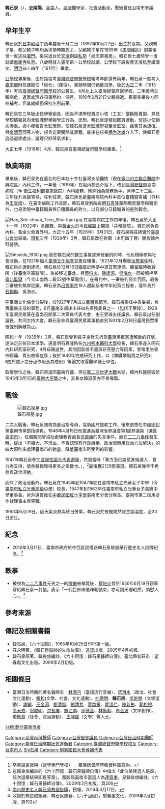 {{Infobox person
| name           = 韓石泉
| image          = Han Sek-choan 1960.jpg
| image_size     = 180px
| birth_date     = {{Birth date|1897|10|27}}
| birth_place    = {{TWN-JPN}}<br/>[[臺南縣_(日治時期)|臺南縣]][[臺南辨務署|臺南辨務署]][[臺灣府城|臺南城內]]
| baptised       = 
| death_date     = {{Death date and age|1963|06|30|1897|10|27}}
| death_place    = {{ROC}}臺灣省臺南市
| resting_place  = [[臺南南山公墓|臺南南山公墓]]基督教墓地
| nationality    = {{JPN-EMP}}（1897年–1945年）<br>{{ROC}}（1945年–1963年）
| home_town      = 
| education      = 臺南第一公學校（現[[國立臺南大學|國立臺南大學]]附設實驗小學）<br/>[[臺灣總督府醫學校|臺灣總督府醫學校]]<br/>[[日本|日本]][[熊本醫科大學|熊本醫科大學]]醫學博士
| alma_mater     =
| occupation     = 
| notable_works  = 
| party          =
| religion       = 基督教
| spouse         = 韓莊綉鸞
| children       = 
*[[韓良誠|韓良誠]]（內科醫師）<ref>{{cite news|title=〈南部〉歷史名人故居 「韓內科」掛牌|url=http://news.ltn.com.tw/news/local/paper/969817|publisher=自由時報|date=2016-03-18|accessdate=2018-07-19|archive-date=2018-07-19|archive-url=https://web.archive.org/web/20180719203345/http://news.ltn.com.tw/news/local/paper/969817|dead-url=no}}</ref>
*[[韓良俊|韓良俊]]（牙醫師，[[日本|日本]][[日本大學|日本大學]]齒學博士，[[國立臺灣大學|國立臺灣大學]]醫學院牙醫學系名譽教授，[[行政院衛生署|行政院衛生署]]口腔醫學委員會主任委員）
| parents        = 
| relatives      = 
}}

'''韓石泉'''（{{bd|1897年|10月27日|1963年|6月30日|catIdx=Han韓石泉}}{{r|韓}}{{r|記}}），[[號|號]]'''南陽'''，[[臺南|臺南]]人，[[臺灣|臺灣]]醫學家、社會活動家。戰後曾任台南市參議員。

== 早年生平 ==
韓石泉於[[日本|日本]][[明治|明治]]丁酉年農曆十月二日（1897年10月27日）出生於臺南。父親韓子星、叔父韓子明均為清領時期[[秀才|秀才]]，{{r|六|page=59}}父親韓子星在1895年《[[馬關條約|馬關條約]]》割臺後曾一度逃往[[廈門|廈門]]。後來返台於[[臺灣首廟天壇|天壇]]創設[[私塾|私塾]]「尚志齋書房」。{{r|六|page=58}}韓石泉七歲時曾一度就讀[[重慶寺|重慶寺]]私塾。{{r|六|page=59}}八歲時就入臺南第一公學校就讀，{{r|六|page=60}}公學校下課後至天壇私塾讀漢文。[[明治|明治]]四十四年（1911年）畢業。

[[公學校|公學校]]畢業後，由於距投考[[臺灣總督府醫學校|臺灣總督府醫學校]]報考年齡還有兩年，{{r|六|page=67}}韓石泉一度考入[[臺南廳|臺南廳]]財政課擔任「給仕」（雜役），業餘時間仍勤奮自學，後於[[大正|大正]]二年（1913年）考取[[臺灣總督府醫學校|臺灣總督府醫學校]]的公費生{{r|韓}}{{r|記}}，4月北上入臺灣總督府醫學校。{{r|六|page=71}}二年級時父親病危，返家處理各項事務約一個月，1916年2月21日父親病逝。喪事完畢後方回校補考，但其成績仍保持名列前茅{{r|韓}}。

韓石泉在三年級出任學寮組長，因為不滿學校賣店小使（工友）壟斷販賣部、兼任學校情報員向舍監瀧野舉報學生行為、思想，韓石泉遂發起罷買運動，使該小使損失慘重。該小使報告舍監瀧野。使韓石泉遭舍監瀧野召至舍監室，痛罵其為流氓、與[[余清芳|余清芳]]同等人物，揚言定要開除其學籍。{{r|六|page=82}}最後在校長[[堀內次雄|堀內次雄]]介入下，使韓石泉逃過退學處分，瀧野只好降氣求和。{{r|六|page=83}}

大正七年（1918年）4月，韓石泉自臺灣總督府醫學校畢業。<ref>[http://ds3.th.gov.tw/ds3/app007/list3.php?ID1=0071021559a005 卒業證書授與（醫學專門學校）] {{Wayback|url=http://ds3.th.gov.tw/ds3/app007/list3.php?ID1=0071021559a005 |date=20180812184709 }}，臺灣總督府府報資料庫查詢。</ref>

== 執業時期 ==
畢業後，韓石泉先在臺北的日本紅十字社臺灣支部醫院（現在[[臺北市立聯合醫院|臺北市立聯合醫院]]中興院區）內科工作，一年後（1919年）在堀內校長介紹下，改到[[臺灣總督府|臺灣總督府]]臺南病院（今 [[衛生福利部臺南醫院|衛生福利部臺南醫院]]）內科服務，剛開始為醫務助手，月俸二十二圓。三年後升為醫官補，任判任官。韓石泉也是臺南病院內科中首位臺籍醫官補（外科為[[王受祿|王受祿]]）。{{r|韓}}{{r|記}}{{r|六|page=97}}在臺南病院工作其間，韓石泉受到院長[[明石真隆|明石真隆]]薰陶增進醫學與醫術外，{{r|六|page=99}}也見證院中臺籍職員與日籍職員的對立，以及部分日籍職員的差別觀念。{{r|六|page=98}}

[[File:Han_Sek-choan_Tsen_Shiu-luan.jpg|thumb]]
在臺南病院工作四年後，韓石泉於大正十一年（1922年）冬離職，與[[黃金火|黃金火]]於今[[民權路_(臺南市)|民權路]]上開設「共和醫院」，韓石泉負責內科，{{r|六|page=109}}黃金火負責外科{{r|韓}}。大正十五年（1926年）3月31日，韓石泉與莊綉鸞於[[臺南公會堂|臺南公會堂]]結婚。{{r|六|page=118}}[[昭和|昭和]]三年（1928年）3月，韓石泉改在對面（本町四丁目）開設韓內科醫院。{{r|韓}}{{r|六|page=118}}

[[File:Sinseido_1930.png|thumb]]
而在韓石泉的醫生事業逐漸發展的同時，他也積極參與社會活動，在1921年加入[[臺灣文化協會|臺灣文化協會]]並擔任理事{{r|記}}。1923年12月爆發[[治警事件|治警事件]]時，韓石泉亦遭到逮捕。韓石泉於12月16日臨晨於睡夢中遭日警逮捕，羈留臨時收容所（後臺南空軍醫院）。{{r|六|page=110}}後被移送臺北，與[[蔡培火|蔡培火]]、[[陳逢源|陳逢源]]、[[吳海水|吳海水]]一同被解押至[[臺北刑務所|臺北監獄]]（今金山南路二段52號中華電信）。在審判中，一審被判罰金百圓，{{r|臺|page=272}}最後二審被判無罪定讞{{r|韓}}{{r|記}}。韓石泉為[[治警事件|治警事件]]18人遭起訴者中年紀第三輕者，僅年長於[[石錫勳|石錫勳]]、吳海水。

在臺灣文化協會分裂後，於1927年7月成立[[臺灣民眾黨_(1927年)|臺灣民眾黨]]。韓石泉擔任中央委員，負責臺南支部的事務，8月臺南支部後出任四名常務委員之一（包括王受祿）。1928年臺灣民眾黨在臺南召開第二次黨員代表大會，由王受祿出任議長、韓石泉出任副議長，共同主持大會。韓石泉參與臺灣民眾黨事務直到1931年2月18日臺灣民眾黨被強制解散為止。{{r|韓}}{{r|六|page=116}}

昭和十年（1935年）3月，韓石泉受到長子良哲夭折及臺灣民眾黨遭解散的打擊，遂決定前往日本求學。{{r|六|page=129}}適逢明石真隆時任[[九州_(日本)|九州]][[熊本醫科大學|熊本醫科大學]]校長，韓石泉遂入明石內科研究室研究，{{r|六|page=129}}4月母親逝世。{{r|六|page=130}}其間因氣候不適與研究壓力等因素，曾罹患坐骨神經痛、胃出血等症狀；後於1940年完成研究工作，以《脾臟燐脂質之研究》、《關於膽汁之分泌作用及其成份》等論文取得醫學博士學位{{r|韓}}{{r|記}}。

取得學位之後，韓石泉返回臺南行醫，但在[[第二次世界大戰|第二次世界大戰]]末期，韓內科醫院毀於1945年3月1日的[[臺南大空襲|臺南大空襲]]之中，其長女韓淑英亦不幸罹難。{{r|韓}}{{r|記}}{{r|六|page=152}}

== 戰後 ==
[[File:韓石泉墓.jpg|thumb]]

二次大戰後，韓石泉被聘為自治指導員，協助國府接收工作，後來更擔任中國國民黨臺南市黨部指導員{{r|韓}}{{r|記}}。1946年4月15日他當選為臺灣省參議會第1屆參議員（選區[[臺南市_(省轄市)|臺南市]]），任職期間曾協助處理教育處長[[范壽康|范壽康]]的失言事件，而在[[二二八事件|二二八事件]]發生時，提出「不擴大，不流血，不否認現有行政機構，政治問題用政治方法解決」的四大原則來處理臺南市的動盪，降低臺南市所受到的影響{{r|韓}}{{r|記}}。

1947年韓石泉參加[[1947年中華民國國民大會代表選舉|區域性國大代表選舉]]，然而當時「某方面已屬意某候選人，曾力為支持，使余甚難獲得更多之票數也。」，<ref>在韓良俊編註的《六十回憶：韓石泉醫師自傳》中指出「此位某候選人是誰，該次選舉結果即是答案」，而該屆臺南市當選人為[[連震東|連震東]]。見韓良俊編註，《六十回憶：韓石泉醫師自傳》。2009年2月初版，頁206</ref>最後獲2129票落選。{{r|韓}}{{r|記}}{{r|六|page=206}}韓石泉晚年不再參與政治活動{{r|記}}。

而除了政治活動外，韓石泉在1945年到1947年間任臺南市私立光華女子中學（今[[臺南市私立光華高級中學|臺南市私立光華高級中學]]）校長，1947年到1963年任臺南市私立光華女子高級中學董事長。另外還曾擔任[[中華民國紅十字會|中華民國紅十字會]]臺南市分會分隊長、臺南市第二信用合作社理事主席等職{{r|韓}}{{r|記}}。

1963年6月29日，因天氣炎熱與終日勞累，韓石泉於夜裡突然發生腦溢血，至30日逝世{{r|韓}}。

== 紀念 ==
* 2016年3月17日，臺南市政府於中西區民權路韓石泉故居舉行歷史名人掛牌紀念。<ref>[https://www.peoplenews.tw/news/44a91859-dd4e-4fe5-929b-dcee5ea738f4?fbclid=IwAR3Tp6mmWv9nQFFCJwmW1YDALq9KovPVJzJ3CY81655CQq4_xQkxXlOK7TM 南市歷史名人韓石泉故居掛牌]，民報，2016年3月17日。</ref>

== 軼事 ==
* 被視為[[二二八事件|二二八事件]]元兇之一的[[陳儀|陳儀]]被槍斃後，[[蔡培火|蔡培火]]曾於1950年6月19日親筆寫給韓石泉一封信。表示「一代巨奸陳儀昨朝結束，亦可謂天理昭然，頗慰人心」。<ref>收錄於韓良俊編著，韓石泉原著，《六十回億》，望春風文化，2009年2月初版，頁192</ref>

== 參考來源 ==
{{reflist|2|refs=
<ref name="六">{{cite book |title=《六十回憶：韓石泉醫師自傳》|author=韓石泉 |publisher= 望春風文化|isbn= 978-986-84266-3-4|date=2009年2月}}</ref>
<ref name="韓">{{cite journal|author=韓石爐 |title=〈先兄事略〉|journal=《臺南文化》|volume= |issue=新1期 |date=1976-06-03 |pages=120－122頁}}</ref>
<ref name="記">{{cite web|url=http://memory.ncl.edu.tw/tm_cgi/hypage.cgi?HYPAGE=toolbox_figure_detail.hpg&project_id=twpeop&dtd_id=15&subject_name=%E8%87%BA%E7%81%A3%E6%AD%B7%E5%8F%B2%E4%BA%BA%E7%89%A9%E5%B0%8F%E5%82%B3--%E6%98%8E%E6%B8%85%E6%9A%A8%E6%97%A5%E6%93%9A%E6%99%82%E6%9C%9F&subject_url=toolbox_figure.hpg&xml_id=0000300743&who=%E9%9F%93%E7%9F%B3%E6%B3%89 |title=韓石泉 |work=臺灣記憶 |publisher=國家圖書館 |accessdate=2014-10-30 }}</ref>
<ref name="臺">{{cite book |title=《臺灣民族運動史》|author= |publisher= 自立晚報社出版|isbn= |date=1971年}}</ref>
}}

== 傳記及相關書籍 ==
* 韓石泉，《六十回憶》，1965年10月25日印行第一版。
* 莊永明著，《韓石泉醫師的生命故事》，[[遠流出版公司|遠流]]出版。2005年4月初版。
* 韓石泉原著，韓良俊編註。《六十回憶：韓石泉醫師自傳》，臺北縣新莊市：望春風文化出版。2009年2月初版。

==相關條目==
{{commonscat|Han Sek-choan}}
* 臺灣日治時期的著名醫師有：[[林清月|林清月]]（臺語流行音樂）、[[蔣渭水|蔣渭水]]（政治、社會文化運動）、[[賴和|賴和]](文學、社會、文化運動)、[[杜聰明|杜聰明]]、'''韓石泉'''、[[吳新榮|吳新榮]]（文學運動）、[[謝緯|謝緯]]、[[王金河|王金河]]、[[劉清風|劉清風]]、[[劉清井|劉清井]]、[[廖煥章|廖煥章]]、[[廖溫仁|廖溫仁]]、[[陳新彬|陳新彬]]、[[郭松根|郭松根]]、[[高天成|高天成]]、[[翁俊明|翁俊明]]、[[洪長庚|洪長庚]]、[[施江南|施江南]]、[[邱德金|邱德金]]、[[林篤勳|林篤勳]]、[[周金波|周金波]]（文學創作）、[[李應章|李應章]]（社會、政治運動）、[[王昶雄|王昶雄]]（文學）等人士。
{{规范控制}}
{{DEFAULTSORT:Han韓石泉}}
[[Category:臺灣內科醫師|Category:臺灣內科醫師]]
[[Category:台灣省參議員|Category:台灣省參議員]]
[[Category:台灣日治時期醫師|Category:台灣日治時期醫師]]
[[Category:臺灣日治時期社會運動者|Category:臺灣日治時期社會運動者]]
[[Category:臺灣總督府醫學校校友|Category:臺灣總督府醫學校校友]]
[[Category:台南市人|Category:台南市人]]
[[Category:韩姓|Shi石泉]]
[[Category:制憲國民大會候補代表|Category:制憲國民大會候補代表]]
[[分類:葬於臺南市者|分類:葬於臺南市者]]